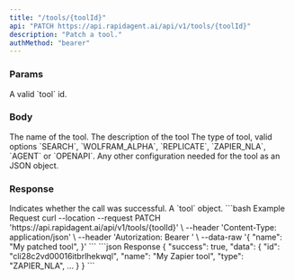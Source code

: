 ```yaml
---
title: "/tools/{toolId}"
api: "PATCH https://api.rapidagent.ai/api/v1/tools/{toolId}"
description: "Patch a tool."
authMethod: "bearer"
---
```


### Params

<ParamField path="toolId" required type="string">
  A valid `tool` id.
</ParamField>

### Body

<ParamField body="name" type="string">
  The name of the tool.
</ParamField>
<ParamField body="description" type="string">
  The description of the tool
</ParamField>
<ParamField body="type" type="object">
  The type of tool, valid options `SEARCH`, `WOLFRAM_ALPHA`, `REPLICATE`, `ZAPIER_NLA`, `AGENT` or `OPENAPI`.
</ParamField>
<ParamField body="metadata" type="object">
  Any other configuration needed for the tool as an JSON object.
</ParamField>

### Response

<ResponseField name="success" type="boolean">
  Indicates whether the call was successful.
</ResponseField>

<ResponseField name="data" type="object">
  A `tool` object.
</ResponseField>

<RequestExample>
```bash Example Request
curl --location --request PATCH 'https://api.rapidagent.ai/api/v1/tools/{toolId}' \
--header 'Content-Type: application/json' \
--header 'Autorization: Bearer <token>' \
--data-raw '{
    "name": "My patched tool",
}'
```
</RequestExample>

<ResponseExample>
```json Response
{
  "success": true,
  "data": {
   "id": "cli28c2vd00016itbrlhekwql",
    "name": "My Zapier tool",
    "type": "ZAPIER_NLA",
    ...
  }
}
```
</ResponseExample>
